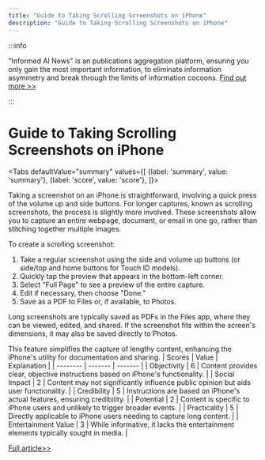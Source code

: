 ```yaml
---
title: "Guide to Taking Scrolling Screenshots on iPhone"
description: "Guide to Taking Scrolling Screenshots on iPhone"
---
```



:::info

"Informed AI News" is an publications aggregation platform, ensuring you only gain the most important information, to eliminate information asymmetry and break through the limits of information cocoons.  [Find out more >>](/)

:::

# Guide to Taking Scrolling Screenshots on iPhone


<Tabs
	defaultValue="summary"
	values={[
	{label: 'summary', value: 'summary'},
	{label: 'score', value: 'score'},
]}>
<TabItem value="summary">


Taking a screenshot on an iPhone is straightforward, involving a quick press of the volume up and side buttons. For longer captures, known as scrolling screenshots, the process is slightly more involved. These screenshots allow you to capture an entire webpage, document, or email in one go, rather than stitching together multiple images.

To create a scrolling screenshot:
1. Take a regular screenshot using the side and volume up buttons (or side/top and home buttons for Touch ID models).
2. Quickly tap the preview that appears in the bottom-left corner.
3. Select "Full Page" to see a preview of the entire capture.
4. Edit if necessary, then choose "Done."
5. Save as a PDF to Files or, if available, to Photos.

Long screenshots are typically saved as PDFs in the Files app, where they can be viewed, edited, and shared. If the screenshot fits within the screen's dimensions, it may also be saved directly to Photos.

This feature simplifies the capture of lengthy content, enhancing the iPhone's utility for documentation and sharing.
</TabItem>
<TabItem value="score">
	| Scores     | Value   | Explanation |
	| -------- | ------- | ------- |
	| Objectivity  | 6    | Content provides clear, objective instructions based on iPhone's functionality.    |
	| Social Impact | 2     | Content may not significantly influence public opinion but aids user functionality.    |
	| Credibility    | 5    | Instructions are based on iPhone's actual features, ensuring credibility.    |
	| Potential    | 2    | Content is specific to iPhone users and unlikely to trigger broader events.    |
	| Practicality    | 5    | Directly applicable to iPhone users needing to capture long content.    |
	| Entertainment Value    | 3    | While informative, it lacks the entertainment elements typically sought in media.    |
</TabItem>
</Tabs>

[Full article>>](https://www.cnet.com/tech/mobile/how-to-take-long-screenshots-on-your-iphone-and-save-them-to-your-photos/#ftag=CAD590a51e)
